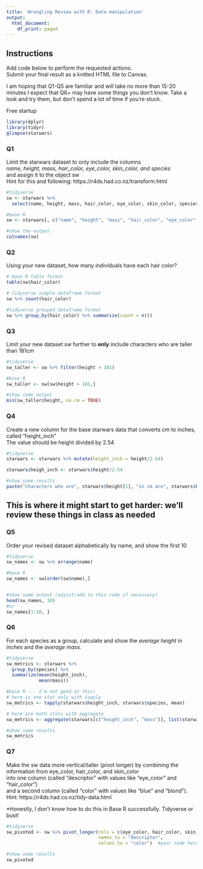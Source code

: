 ```yaml
---
title: 'Wrangling Review with R: Data manipulation'
output:
  html_document:
    df_print: paged
---
```


## Instructions
Add code below to perform the requested actions.  
Submit your final result as a knitted HTML file to Canvas.  

I am hoping that Q1-Q5 are familiar and will take no more than 15-20 minutes
I expect that Q6+ may have some things you don't know.  Take a look and try them, but don't spend a lot of time if you're stuck.

Free startup
```r
library(dplyr)
library(tidyr)
glimpse(starwars)
```


### Q1
Limit the starwars dataset to only include the columns  
*name, height, mass, hair_color, eye_color, skin_color, and species*  
and assign it to the object sw  
Hint for this and following: https://r4ds.had.co.nz/transform.html
```r

#tidyverse
sw <- starwars %>% 
  select(name, height, mass, hair_color, eye_color, skin_color, species)

#base R
sw <- starwars[, c("name", "height", "mass", "hair_color", "eye_color", "skin_color", "species")]

#show the output
colnames(sw)
```

### Q2
Using your new dataset, how many individuals have each hair color?
```r

# base R table format
table(sw$hair_color)

# tidyverse simple dataframe format
sw %>% count(hair_color)

#tidyverse grouped dataframe format
sw %>% group_by(hair_color) %>% summarize(count = n())

```


### Q3
Limit your new dataset *sw* further to **only** include characters who are taller than 181cm
```r
#tidyverse
sw_taller <- sw %>% filter(height > 181)

#base R
sw_taller <- sw[sw$height > 181,]

#show some output
min(sw_taller$height, na.rm = TRUE)
```


### Q4
Create a new column for the base starwars data that converts cm to inches, called "height_inch"  
The value should be height divided by 2.54 
```r
#tidyverse
starwars <- starwars %>% mutate(height_inch = height/2.54)

starwars$heigh_inch <- starwars$height/2.54

#show some results
paste("Characters who are", starwars$height[1], "in cm are", starwars$height_inch[1], "in inches")
```


## This is where it might start to get harder: we'll review these things in class as needed

### Q5
Order your revised dataset alphabetically by name, and show the first 10
```r
#tidyverse
sw_names <- sw %>% arrange(name)

#base R
sw_names <- sw[order(sw$name),]


#show some output (adjust/add to this code if necessary)
head(sw_names, 10)
#or
sw_names[1:10, ]
```

### Q6
For each species as a group, calculate and show the *average height in inches* and the *average mass*.  
```r

#tidyverse
sw_metrics <- starwars %>% 
  group_by(species) %>% 
  summarize(mean(height_inch), 
            mean(mass))

#base R --- I'm not good at this!
# here is one stat only with tapply
sw_metrics <- tapply(starwars$height_inch, starwars$species, mean)

# here are both stats with aggregate
sw_metrics <- aggregate(starwars[c("height_inch", "mass")], list(starwars$species), FUN = mean)

#show some results 
sw_metrics
```



### Q7
Make the sw data more vertical/taller (pivot longer) by combining the information 
from eye_color, hair_color, and skin_color  
into one column (called "descriptor" with values like "eye_color" and "hair_color")   
and a second column (called "color" with values like "blue" and "blond").  
Hint: https://r4ds.had.co.nz/tidy-data.html

*Honestly, I don't know how to do this in Base R successfully.  Tidyverse or bust!  
```r

#tidyverse
sw_pivoted <- sw %>% pivot_longer(cols = c(eye_color, hair_color, skin_color), 
                                  names_to = "descriptor", 
                                  values_to = "color")  #your code here

#show some results
sw_pivoted
```


